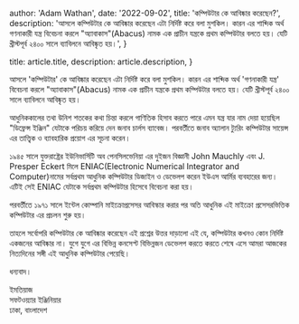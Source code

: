 
  author: 'Adam Wathan',
  date: '2022-09-02',
  title: 'কম্পিউটার কে আবিষ্কার করেছেন?',
  description:
    'আসলে কম্পিউটার কে আবিষ্কার করেছেন এটা নির্দিষ্ট করে বলা মুশকিল। কারন এর শাব্দিক অর্থ গণনাকারী যন্ত্র বিবেচনা করলে "অ্যাবাকাস"(Abacus) নামক এক প্রাচীন যন্ত্রকে প্রথম কম্পিউটার বলতে হয়। যেটি খ্রীস্টপূর্ব ২৪০০ সালে ব্যাবিলনে আবিষ্কৃত হয়।',
}

  title: article.title,
  description: article.description,
}



আসলে 'কম্পিউটার' কে আবিষ্কার করেছেন এটা নির্দিষ্ট করে বলা মুশকিল। কারন এর শাব্দিক অর্থ 'গণনাকারী যন্ত্র' বিবেচনা করলে "অ্যাবাকাস"(Abacus) নামক এক প্রাচীন যন্ত্রকে প্রথম কম্পিউটার বলতে হয়। যেটি খ্রীস্টপূর্ব ২৪০০ সালে ব্যাবিলনে আবিষ্কৃত হয়।

আধুনিককালের তথা উনিশ শতকের কথা চিন্তা করলে গাণিতিক হিসাব করতে পারে এমন যন্ত্র যার নাম দেয়া হয়েছিল "ডিফ্রেন্স ইঞ্জিন" যেটাকে পরিচয় করিয়ে দেন জনাব চার্লস ব্যাবেজ। পরবর্তীতে জনাব অ্যালান ট্যুরিং কম্পিউটার সায়েন্স এর তাত্ত্বিক ও ব্যাবহারিক প্রয়োগ এর সূচনা করেন।

১৯৪৫ সালে যুক্তরাষ্ট্রের ইউনিভার্সিটি অব পেনসিলভেনিয়া এর দুইজন বিজ্ঞানী John Mauchly এবং J. Presper Eckert মিলে ENIAC(Electronic Numerical Integrator and Computer)নামের সর্বপ্রথম আধুনিক কম্পিউটার ডিজাইন ও ডেভেলপ করেন ইউএস আর্মির ব্যবহারের জন্য।
<Image src={eniac} alt="" />
এটিই সেই ENIAC যেটাকে সর্বপ্রথম কম্পিউটার হিসেবে বিবেচনা করা হয়।

পরবর্তীতে ১৯৭১ সালে ইন্টেল কোম্পানি মাইক্রোপ্রসেসর আবিস্কার করার পর অতি আধুনিক এই মাইক্রো প্রসেসরভিত্তিক কম্পিউটার এর প্রচলন শুরু হয়।

তাহলে সর্বোপরি কম্পিউটার কে আবিষ্কার করেছেন এই প্রশ্নের উত্তর দাড়ালো এই যে, কম্পিউটার কখনও কোন নির্দিষ্ট একজনের আবিষ্কার না। যুগে যুগে এর বিভিন্ন কনসেপ্ট বিভিন্নজন ডেভেলপ করতে করতে শেষে এসে আমরা আজকের নিত্যদিনের সঙ্গী এই আধুনিক কম্পিউটার পেয়েছি।

ধন্যবাদ।

ইমতিয়াজ <br />
সফটওয়্যার ইঞ্জিনিয়ার <br />
ঢাকা, বাংলাদেশ